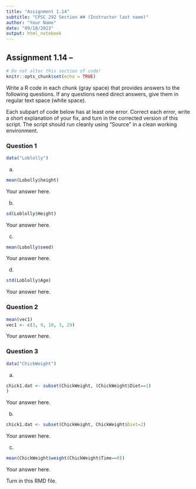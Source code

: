 ```yaml
---
title: "Assignment 1.14"
subtitle: "CPSC 292 Section ## (Instructor last name)"
author: "Your Name"
date: "09/18/2023"
output: html_notebook
---
```


## Assignment 1.14 -- 

```r
# Do not alter this section of code!
knitr::opts_chunk$set(echo = TRUE)
```

Write a R code in each chunk (gray space) that provides answers to the following questions. If any questions need direct answers, give them in regular text space (white space).

Each subpart of code below has at least one error. Correct each error, write a short explanation of your fix, and turn in the corrected version of this script. The script should run cleanly using "Source" in a clean working environment.

### Question 1

```r
data("Loblolly")
```

  a. 

```r
mean(Lobolly$height)
```
  
  Your answer here.
  
  b. 
  
```r
sd(Loblolly$Height)
```
  
  Your answer here.
  
  c. 
  
```r
mean(Lobolly$seed)
```

  Your answer here.

  d. 
  
```r
std(Loblolly$Age)
```

  Your answer here.

### Question 2
  
```r
mean(vec1)
vec1 <- c(3, 9, 10, 3, 29)
```

Your answer here.

### Question 3

```r
data("ChickWeight")
```

  a. 
  
```r
chick1.dat <- subset(ChickWeight, (ChickWeight$Diet==1)
)
```
  
  Your answer here.
  
  b. 
  
```r
chick1.dat <- subset(ChickWeight, ChickWeight$Diet=2)
```
  
  Your answer here.
  
  c. 
  
```r
mean(ChickWeight$weight(ChickWeight$Time==0))
```
  
  Your answer here. 
  

Turn in this RMD file.